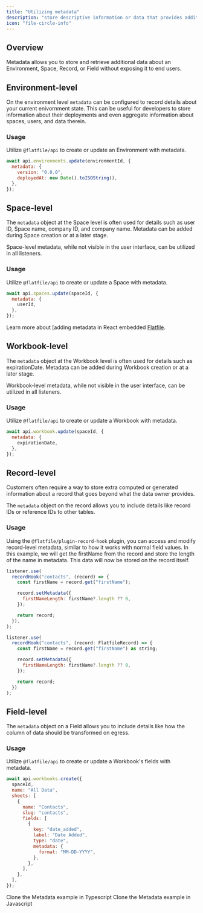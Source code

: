 ```yaml
---
title: "Utilizing metadata"
description: "store descriptive information or data that provides additional context"
icon: "file-circle-info"
---
```


<Snippet file="shared/dxpbanner.mdx" />

## Overview

Metadata allows you to store and retrieve additional data about an Environment,
Space, Record, or Field without exposing it to end users.

## Environment-level

On the environment level `metadata` can be configured to record details about
your current enivornment state. This can be useful for developers to store
information about their deployments and even aggregate information about spaces,
users, and data therein.

### Usage

Utilize `@flatfile/api` to create or update an Environment with metadata.

```jsx
await api.environments.update(environmentId, {
  metadata: {
    version: "0.0.0",
    deployedAt: new Date().toISOString(),
  },
});
```

## Space-level

The `metadata` object at the Space level is often used for details such as user
ID, Space name, company ID, and company name. Metadata can be added during Space
creation or at a later stage.

<Info>
  Space-level metadata, while not visible in the user interface, can be utilized
  in all listeners.
</Info>

### Usage

Utilize `@flatfile/api` to create or update a Space with metadata.

```jsx
await api.spaces.update(spaceId, {
  metadata: {
    userId,
  },
});
```

Learn more about [adding metadata in React embedded
[Flatfile](../apps/embedding/react/guide#spaceinfo).

## Workbook-level

The `metadata` object at the Workbook level is often used for details such as
expirationDate. Metadata can be added during Workbook creation or at a later
stage.

<Info>
  Workbook-level metadata, while not visible in the user interface, can be
  utilized in all listeners.
</Info>

### Usage

Utilize `@flatfile/api` to create or update a Workbook with metadata.

```jsx
await api.workbook.update(spaceId, {
  metadata: {
    expirationDate,
  },
});
```

## Record-level

Customers often require a way to store extra computed or generated information
about a record that goes beyond what the data owner provides.

The `metadata` object on the record allows you to include details like record
IDs or reference IDs to other tables.

### Usage

Using the `@flatfile/plugin-record-hook` plugin, you can access and modify
record-level metadata, similar to how it works with normal field values. In this
example, we will get the firstName from the record and store the length of the
name in metadata. This data will now be stored on the record itself.

<CodeGroup>

```jsx javascript
listener.use(
  recordHook("contacts", (record) => {
    const firstName = record.get("firstName");

    record.setMetadata({
      firstNameLength: firstName?.length ?? 0,
    });

    return record;
  }),
);
```

```jsx typescript
listener.use(
  recordHook("contacts", (record: FlatfileRecord) => {
    const firstName = record.get("firstName") as string;

    record.setMetadata({
      firstNameLength: firstName?.length ?? 0,
    });

    return record;
  })
);
```

</CodeGroup>

## Field-level

The `metadata` object on a Field allows you to include details like how the
column of data should be transformed on egress.

### Usage

Utilize `@flatfile/api` to create or update a Workbook's fields with metadata.

```jsx
await api.workbooks.create({
  spaceId,
  name: "All Data",
  sheets: [
    {
      name: "Contacts",
      slug: "contacts",
      fields: [
        {
          key: "date_added",
          label: "Date Added",
          type: "date",
          metadata: {
            format: "MM-DD-YYYY",
          },
        },
      ],
    },
  ],
});
```

<CardGroup cols={2}>
  <Card
    title="typescript"
    icon="code-merge"
    href="https://github.com/FlatFilers/flatfile-docs-kitchen-sink/blob/main/typescript/metadata/index.ts"
  >
    Clone the Metadata example in Typescript
  </Card>
  <Card
    title="javascript"
    icon="js"
    href="https://github.com/FlatFilers/flatfile-docs-kitchen-sink/blob/main/javascript/metadata/index.js"
  >
    Clone the Metadata example in Javascript
  </Card>
</CardGroup>

